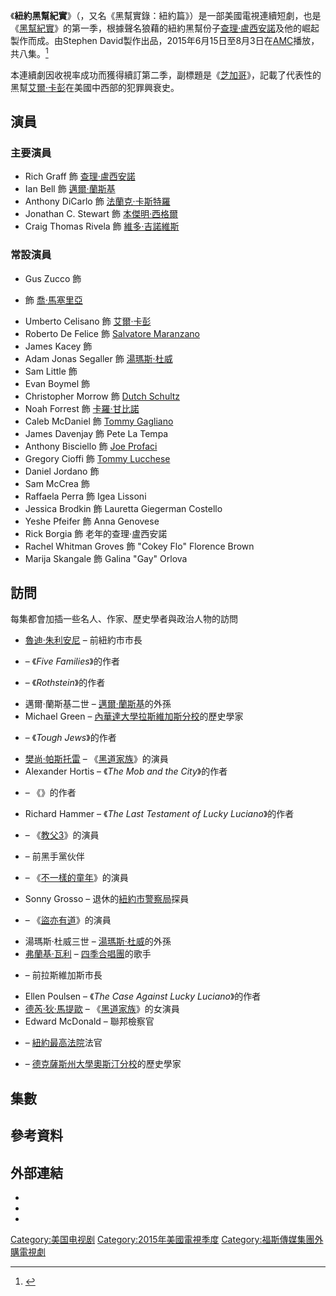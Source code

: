 {{noteTA
|G1=Show
|1=zh-hk:人在江湖; zh-tw:黑道家族; zh-cn:黑道家族;
|2=zh-hk:不一樣的童年; zh-tw:四海情深; zh-cn:布朗克斯的故事;
|3=zh-hk:盜亦有道; zh-tw:四海好傢伙; zh-cn:好家伙;
}}
{{Infobox television
|show_name          = 紐約黑幫紀實<br />''The Making of the Mob: New York''
|image              = [[File:Making_of_the_mob_new_york.jpg|250px]]
|image_alt          = 
|caption            = 
|format             = 
|genre              = [[時代劇|時代劇]]
|creator            = 
|based_on           = 
|writer             = {{plain list|
*Stephen David
*Tim W. Kelly
*John Ealer
*Brian Burstein
*Claire Lawton
*Ron Fried
*Rebecca Haber
*Jim Rapsas
*Alec Michod
*Dave Schaye
*Jonathan Brandeis
}}
|director           = John Ealer
|screenplay         = 
|story              = 
|composer           = 
|theme_music_composer = Joe Eslick
|opentheme          = "The Drifter"
|runtime            = 
|num_seasons        = 
|num_episodes       = 8
|executive_producer = Stephen David
|producer           = {{plain list|
*Ron Fried
*Claire Lawton
*Alec Miclod
*Joey Marra
*Jim Rapsas
*Brian Burstein
}}
|starring           = {{plain list|
*Rich Graff
*Ian Bell
*Anthony DiCarlo
*Jonathan C. Stewart
*Craig Thomas Rivela
}}
|narrated           = [[雷·李歐塔|雷·李歐塔]]
|cinematography     = Andrew Huebscher
|editor             = {{plain list|
*Tim W. Kelly (lead)
*Jonathan Soule (lead)
*James Lester
*Vanessa Procopio Pumo
*Drew Oberholtzer
*Evald Ridore
*Jared Dubrino
*Sujit Agrawal
*Jevon Roush
*Emmanuel Nomikos
}}
|language           = 英語
|country            = 美國
|location           = {{plain list|
*[[紐約|紐約]]
*[[洛杉磯|洛杉磯]]
}}
|company            = {{plain list|
*Stephen David Entertainment
*AMC Studios
}}
|distributor        = 
|budget             = 
|network            = [[AMC_(TV_channel)|AMC]]
|first_aired        = {{Start date|2015|06|15}}
|last_aired         = {{End date|2015|8|3}}
|related            =
|preceded_by        = 
|followed_by        = [[芝加哥黑幫紀實|芝加哥黑幫紀實]]
|show_name_zh-tw    = 黑幫實錄：紐約篇
|show_name_zh-hk    = 黑幫實錄：紐約篇
|website            = http://www.amc.com/shows/the-making-of-the-mob/season-1
}}

《'''紐約黑幫紀實'''》（{{lang-en|'''''The Making of the Mob: New York'''''}}，又名《黑幫實錄：紐約篇》）是一部美國電視連續短劇，也是《[[黑幫紀實|黑幫紀實]]》的第一季，根據聲名狼藉的紐約黑幫份子[[查理·盧西安諾|查理·盧西安諾]]及他的崛起製作而成。由Stephen David製作出品，2015年6月15日至8月3日在[[AMC_(TV_channel)|AMC]]播放，共八集。<ref>{{Cite web |url = http://www.comingsoon.net/tv/news/428615-amc-announces-premiere-date-for-the-making-of-the-mob-new-york |title = AMC Announces Premiere Date for The Making of the Mob: New York |author = Max Evry |date = 2015-04-10 |publisher = ComingSoon.net |language = en}}</ref>

本連續劇因收視率成功而獲得續訂第二季，副標題是《[[芝加哥黑幫紀實|芝加哥]]》，記載了代表性的黑幫[[艾爾·卡彭|艾爾·卡彭]]在美國中西部的犯罪興衰史。

== 演員 ==
=== 主要演員 ===
* Rich Graff 飾 [[查理·盧西安諾|查理·盧西安諾]]
* Ian Bell 飾 [[邁爾·蘭斯基|邁爾·蘭斯基]]
* Anthony DiCarlo 飾 [[法蘭克·卡斯特羅|法蘭克·卡斯特羅]]
* Jonathan C. Stewart 飾 [[本傑明·西格爾|本傑明·西格爾]]
* Craig Thomas Rivela 飾 [[維多·吉諾維斯|維多·吉諾維斯]]

=== 常設演員 ===
* Gus Zucco 飾 {{link-en|Albert Anastasia|Albert Anastasia}}
* {{link-en|史泰利歐‧撒凡特|Stelio Savante}} 飾 [[喬·馬塞里亞|喬·馬塞里亞]]
* Umberto Celisano 飾 [[艾爾·卡彭|艾爾·卡彭]]
* Roberto De Felice 飾 [[Salvatore_Maranzano|Salvatore Maranzano]]
* James Kacey 飾 {{link-en|Joseph Bonanno|Joseph Bonanno}}
* Adam Jonas Segaller 飾 [[湯瑪斯·杜威|湯瑪斯·杜威]]
* Sam Little 飾 {{link-en|Abe Reles|Abe Reles}} 
* Evan Boymel 飾 {{link-en|Louis Buchalter|Louis Buchalter|Louis Lepke Buchalter}}
* Christopher Morrow 飾 [[Dutch_Schultz|Dutch Schultz]]
* Noah Forrest 飾 [[卡羅·甘比諾|卡羅·甘比諾]]	
* Caleb McDaniel 飾 [[Tommy_Gagliano|Tommy Gagliano]]
* James Davenjay 飾 Pete La Tempa
* Anthony Bisciello 飾 [[Joe_Profaci|Joe Profaci]]
* Gregory Cioffi 飾 [[Tommy_Lucchese|Tommy Lucchese]]	
* Daniel Jordano 飾 {{link-en|Vincent Mangano|Vincent Mangano}}
* Sam McCrea 飾 {{link-en|William C. Dodge|William C. Dodge}}
* Raffaela Perra 飾 Igea Lissoni
* Jessica Brodkin 飾 Lauretta Giegerman Costello
* Yeshe Pfeifer 飾 Anna Genovese 
* Rick Borgia 飾 老年的查理·盧西安諾
* Rachel Whitman Groves 飾 "Cokey Flo" Florence Brown  
* Marija Skangale 飾 Galina "Gay" Orlova

== 訪問 ==
每集都會加插一些名人、作家、歷史學者與政治人物的訪問
* [[魯迪·朱利安尼|魯迪·朱利安尼]] – 前紐約市市長
* {{link-en|Selwyn Raab|Selwyn Raab}} – 《''Five Families''》的作者
* {{link-en|David Pietrusza|David Pietrusza}} – 《''Rothstein''》的作者
* 邁爾·蘭斯基二世 – [[邁爾·蘭斯基|邁爾·蘭斯基]]的外孫
* Michael Green – [[內華達大學拉斯維加斯分校|內華達大學拉斯維加斯分校]]的歷史學家
* {{link-en|Rich Cohen|Rich Cohen}} – 《''Tough Jews''》的作者
* [[樊尚·帕斯托雷|樊尚·帕斯托雷]] – 《[[黑道家族|黑道家族]]》的演員
* Alexander Hortis – 《''The Mob and the City''》的作者
* {{link-en|Gay Talese|Gay Talese}} – 《''{{link-en|Honor Thy Father|Honor Thy Father}}''》的作者
* Richard Hammer – 《''The Last Testament of Lucky Luciano''》的作者
* {{link-en|喬·曼帖那|Joe Mantegna}} – 《[[教父3|教父3]]》的演員
* {{link-en|科倫坡犯罪家族|Colombo crime family|Salvatore Polisi}} – 前黑手黨伙伴
* {{link-en|Chazz Palminteri|Chazz Palminteri}} – 《[[不一樣的童年|不一樣的童年]]》的演員
* Sonny Grosso – 退休的[[紐約市警察局|紐約市警察局]]探員
* {{link-en|法蘭克·樊尚|Frank Vincent}} – 《[[盜亦有道|盜亦有道]]》的演員
* 湯瑪斯·杜威三世 – [[湯瑪斯·杜威|湯瑪斯·杜威]]的外孫
* [[弗蘭基·瓦利|弗蘭基·瓦利]] – [[四季合唱團|四季合唱團]]的歌手
* {{link-en|奧斯卡·古德曼|Oscar Goodman}} – 前拉斯維加斯市長
* Ellen Poulsen – 《''The Case Against Lucky Luciano''》的作者
* [[德芮·狄·馬提歐|德芮·狄·馬提歐]] – 《[[黑道家族|黑道家族]]》的女演員
* Edward McDonald – 聯邦檢察官
* {{link-en|愛德溫·托雷斯|Edwin Torres (judge)}} – [[紐約最高法院|紐約最高法院]]法官
* {{link-en|H·W·布蘭德斯|H. W. Brands}} – [[德克薩斯州大學奧斯汀分校|德克薩斯州大學奧斯汀分校]]的歷史學家

== 集數 ==
<onlyinclude>{{Episode table |background=#A90712 |overall= |season= |title= |airdate= |viewers= |country=U.S. |episodes=
{{Episode list/sublist|List of The Making of the Mob episodes
 |EpisodeNumber = 1
 |EpisodeNumber2  = 1
 |Title = The Education of Lucky Luciano 
 |OriginalAirDate = {{Start date|2015|06|15}}
 |Viewers = 1.18<ref>{{cite web|url=http://www.showbuzzdaily.com/articles/showbuzzdailys-top-100-monday-cable-originals-6-15-2015.html|title=SHOWBUZZDAILY's Top 100 Monday Cable Originals (& Network Update): 6.15.2015|last=Metcalf|first=Mitch|work=ShowBuzzDaily|date=June 16, 2015|accessdate=October 17, 2015}}</ref>
 |ShortSummary =
 |LineColor = A90712
}}
{{Episode list/sublist|List of The Making of the Mob episodes
 |EpisodeNumber = 2
 |EpisodeNumber2  = 2
 |Title = Equal Opportunity Gangster
 |OriginalAirDate = {{Start date|2015|06|22}}
 |Viewers = 1.10<ref>{{cite web|url=http://www.showbuzzdaily.com/articles/showbuzzdailys-top-100-monday-cable-originals-6-22-2015.html|title=SHOWBUZZDAILY's Top 100 Monday Cable Originals (& Network Update): 6.22.2015|last=Metcalf|first=Mitch|work=ShowBuzzDaily|date=June 23, 2015|accessdate=October 17, 2015}}</ref>
 |ShortSummary =    
 |LineColor = A90712
}}
{{Episode list/sublist|List of The Making of the Mob episodes
 |EpisodeNumber = 3
 |EpisodeNumber2  = 3
 |Title = King of New York
 |OriginalAirDate = {{Start date|2015|06|29}}
 |Viewers = 0.982<ref>{{cite web|url=http://www.showbuzzdaily.com/articles/showbuzzdailys-top-100-monday-cable-originals-6-29-2015.html|title=SHOWBUZZDAILY's Top 100 Monday Cable Originals (& Network Update): 6.29.2015|last=Metcalf|first=Mitch|work=ShowBuzzDaily|date=June 30, 2015|accessdate=October 17, 2015}}</ref>
 |ShortSummary = 
 |LineColor = A90712
}}
{{Episode list/sublist|List of The Making of the Mob episodes
 |EpisodeNumber = 4
 |EpisodeNumber2  = 4
 |Title = A Rising Threat
 |OriginalAirDate = {{Start date|2015|07|06}}
 |Viewers = 0.937<ref>{{cite web|url=http://www.showbuzzdaily.com/articles/showbuzzdailys-top-100-monday-cable-originals-7-6-2015.html|title=SHOWBUZZDAILY's Top 100 Monday Cable Originals (& Network Update): 7.6.2015|last=Metcalf|first=Mitch|work=ShowBuzzDaily|date=July 8, 2015|accessdate=October 17, 2015}}</ref>
 |ShortSummary =             
 |LineColor = A90712
}}
{{Episode list/sublist|List of The Making of the Mob episodes
 |EpisodeNumber = 5
 |EpisodeNumber2  = 5
 |Title = Exit Strategy
 |OriginalAirDate = {{Start date|2015|07|13}}
 |Viewers = 0.962<ref>{{cite web|url=http://www.showbuzzdaily.com/articles/showbuzzdailys-top-100-monday-cable-originals-7-13-2015.html|title=SHOWBUZZDAILY's Top 100 Monday Cable Originals (& Network Update): 7.13.2015|last=Metcalf|first=Mitch|work=ShowBuzzDaily|date=July 14, 2015|accessdate=October 17, 2015}}</ref>
 |ShortSummary = 
 |LineColor = A90712
}}
{{Episode list/sublist|List of The Making of the Mob episodes
 |EpisodeNumber = 6
 |EpisodeNumber2  = 6
 |Title = The Mob at War
 |OriginalAirDate = {{Start date|2015|07|20}}
 |Viewers = 1.04<ref>{{cite web|url=http://www.showbuzzdaily.com/articles/showbuzzdailys-top-100-monday-cable-originals-7-20-2015.html|title=SHOWBUZZDAILY's Top 100 Monday Cable Originals (& Network Update): 7.20.2015|last=Metcalf|first=Mitch|work=ShowBuzzDaily|date=July 21, 2015|accessdate=October 17, 2015}}</ref>
 |ShortSummary =              
 |LineColor = A90712
}}
{{Episode list/sublist|List of The Making of the Mob episodes
 |EpisodeNumber = 7
 |EpisodeNumber2  = 7
 |Title = New Frontiers 
 |OriginalAirDate = {{Start date|2015|07|27}}
 |Viewers = 0.901<ref>{{cite web|url=http://www.showbuzzdaily.com/articles/showbuzzdailys-top-100-monday-cable-originals-7-27-2015.html|title=SHOWBUZZDAILY's Top 100 Monday Cable Originals (& Network Update): 7.27.2015|last=Metcalf|first=Mitch|work=ShowBuzzDaily|date=July 28, 2015|accessdate=October 17, 2015|archive-date=2015-08-06|archive-url=https://web.archive.org/web/20150806041319/http://www.showbuzzdaily.com/articles/showbuzzdailys-top-100-monday-cable-originals-7-27-2015.html|dead-url=no}}</ref>
 |ShortSummary =
 |LineColor = A90712
}}
{{Episode list/sublist|List of The Making of the Mob episodes
 |EpisodeNumber = 8
 |EpisodeNumber2  = 8
 |Title = End Game 
 |OriginalAirDate = {{Start date|2015|08|03}}
 |Viewers = 0.968<ref>{{cite web|url=http://www.showbuzzdaily.com/articles/showbuzzdailys-top-100-monday-cable-originals-8-3-2015.html|title=SHOWBUZZDAILY's Top 100 Monday Cable Originals (& Network Update): 8.3.2015|last=Metcalf|first=Mitch|work=ShowBuzzDaily|date=August 4, 2015|accessdate=October 17, 2015}}</ref>
 |ShortSummary =      
 |LineColor = A90712
}}
}}</onlyinclude>

== 參考資料 ==
{{reflist}}

== 外部連結 ==
* {{Official website|http://www.amc.com/shows/the-making-of-the-mob/season-1}}
* {{IMDb title|4484722}}
* {{TV Guide|756316}}

[[Category:美国电视剧|Category:美国电视剧]]
[[Category:2015年美國電視季度|Category:2015年美國電視季度]]
[[Category:福斯傳媒集團外購電視劇|Category:福斯傳媒集團外購電視劇]]